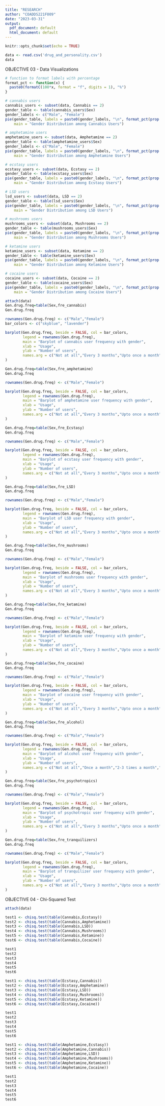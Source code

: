 ---
title: "RESEARCH"
author: "COADDS221F009"
date: "2023-03-31"
output:
  pdf_document: default
  html_document: default
---

```{r setup, include=FALSE}
knitr::opts_chunk$set(echo = TRUE)
```

```{r}
data <- read.csv('drug_and_personality.csv')
data
```

OBJECTIVE 03 - Data Visualizations

```{r}
# function to format labels with percentage
format_pct <- function(x) {
  paste0(formatC(100*x, format = "f", digits = 1), "%")
}

# cannabis users
cannabis_users <- subset(data, Cannabis == 2)
gender_table <- table(cannabis_users$Sex)
gender_labels <- c("Male", "Female")
pie(gender_table, labels = paste0(gender_labels, "\n", format_pct(prop.table(gender_table))), 
    main = "Gender Distribution among Cannabis Users")

# amphetamine users
amphetamine_users <- subset(data, Amphetamine == 2)
gender_table <- table(amphetamine_users$Sex)
gender_labels <- c("Male", "Female")
pie(gender_table, labels = paste0(gender_labels, "\n", format_pct(prop.table(gender_table))), 
    main = "Gender Distribution among Amphetamine Users")

# ecstasy users
ecstasy_users <- subset(data, Ecstasy == 2)
gender_table <- table(ecstasy_users$Sex)
pie(gender_table, labels = paste0(gender_labels, "\n", format_pct(prop.table(gender_table))), 
    main = "Gender Distribution among Ecstasy Users")

# LSD users
lsd_users <- subset(data, LSD == 2)
gender_table <- table(lsd_users$Sex)
pie(gender_table, labels = paste0(gender_labels, "\n", format_pct(prop.table(gender_table))), 
    main = "Gender Distribution among LSD Users")

# mushrooms users
mushrooms_users <- subset(data, Mushrooms == 2)
gender_table <- table(mushrooms_users$Sex)
pie(gender_table, labels = paste0(gender_labels, "\n", format_pct(prop.table(gender_table))), 
    main = "Gender Distribution among Mushrooms Users")

# ketamine users
ketamine_users <- subset(data, Ketamine == 2)
gender_table <- table(ketamine_users$Sex)
pie(gender_table, labels = paste0(gender_labels, "\n", format_pct(prop.table(gender_table))), 
    main = "Gender Distribution among Ketamine Users")

# cocaine users
cocaine_users <- subset(data, Cocaine == 2)
gender_table <- table(cocaine_users$Sex)
pie(gender_table, labels = paste0(gender_labels, "\n", format_pct(prop.table(gender_table))), 
    main = "Gender Distribution among Cocaine Users")

```

```{r}
attach(data)
Gen.drug.freq=table(Sex,fre_cannabis)
Gen.drug.freq

rownames(Gen.drug.freq) <- c("Male","Female")
bar_colors <- c("skyblue", "lavender")

barplot(Gen.drug.freq, beside = FALSE, col = bar_colors, 
        legend = rownames(Gen.drug.freq), 
        main = "Barplot of cannabis user frequency with gender", 
        xlab = "Usage", 
        ylab = "Number of users",
        names.arg = c("Not at all","Every 3 months","Upto once a month","2-3 times a month","1-2 times a week","3-4 times a week","Almost  daily","Daily","Several times daily")
)
```
```{r}
Gen.drug.freq=table(Sex,fre_amphetamine)
Gen.drug.freq

rownames(Gen.drug.freq) <- c("Male","Female")

barplot(Gen.drug.freq, beside = FALSE, col = bar_colors, 
        legend = rownames(Gen.drug.freq), 
        main = "Barplot of amphetamine user frequency with gender", 
        xlab = "Usage", 
        ylab = "Number of users",
        names.arg = c("Not at all","Every 3 months","Upto once a month","2-3 times a month","1-2 times a week","3-4 times a week")
)
```
```{r}
Gen.drug.freq=table(Sex,fre_Ecstasy)
Gen.drug.freq

rownames(Gen.drug.freq) <- c("Male","Female")

barplot(Gen.drug.freq, beside = FALSE, col = bar_colors, 
        legend = rownames(Gen.drug.freq), 
        main = "Barplot of ecstasy user frequency with gender", 
        xlab = "Usage", 
        ylab = "Number of users",
        names.arg = c("Not at all","Every 3 months","Upto once a month","2-3 times a month","1-2 times a week","3-4 times a week","Almost daily")
)
```


```{r}
Gen.drug.freq=table(Sex,fre_LSD)
Gen.drug.freq

rownames(Gen.drug.freq) <- c("Male","Female")

barplot(Gen.drug.freq, beside = FALSE, col = bar_colors, 
        legend = rownames(Gen.drug.freq), 
        main = "Barplot of LSD user frequency with gender", 
        xlab = "Usage", 
        ylab = "Number of users",
        names.arg = c("Not at all","Every 3 months","Upto once a month","2-3 times a month","1-2 times a week","3-4 times a week")
)
```


```{r}
Gen.drug.freq=table(Sex,fre_mushrooms)
Gen.drug.freq

rownames(Gen.drug.freq) <- c("Male","Female")

barplot(Gen.drug.freq, beside = FALSE, col = bar_colors, 
        legend = rownames(Gen.drug.freq), 
        main = "Barplot of mushrooms user frequency with gender", 
        xlab = "Usage", 
        ylab = "Number of users",
        names.arg = c("Not at all","Every 3 months","Upto once a month","2-3 times a month","1-2 times a week")
)
```

```{r}
Gen.drug.freq=table(Sex,fre_ketamine)
Gen.drug.freq

rownames(Gen.drug.freq) <- c("Male","Female")

barplot(Gen.drug.freq, beside = FALSE, col = bar_colors, 
        legend = rownames(Gen.drug.freq), 
        main = "Barplot of ketamine user frequency with gender", 
        xlab = "Usage", 
        ylab = "Number of users",
        names.arg = c("Not at all","Every 3 months","Upto once a month","2-3 times a month","1-2 times a week","3-4 times a week","Almost daily")
)
```
```{r}
Gen.drug.freq=table(Sex,fre_cocaine)
Gen.drug.freq

rownames(Gen.drug.freq) <- c("Male","Female")

barplot(Gen.drug.freq, beside = FALSE, col = bar_colors, 
        legend = rownames(Gen.drug.freq), 
        main = "Barplot of cocaine user frequency with gender", 
        xlab = "Usage", 
        ylab = "Number of users",
        names.arg = c("Not at all","Every 3 months","Upto once a month","2-3 times a month","1-2 times a week","Almost daily")
)
```
```{r}
Gen.drug.freq=table(Sex,fre_alcohol)
Gen.drug.freq

rownames(Gen.drug.freq) <- c("Male","Female")

barplot(Gen.drug.freq, beside = FALSE, col = bar_colors, 
        legend = rownames(Gen.drug.freq), 
        main = "Barplot of alcohol user frequency with gender", 
        xlab = "Usage", 
        ylab = "Number of users",
        names.arg = c("Not at all","Once a month","2-3 times a month","Once a week","2-3 times a week","More than 4 times a week")
)
```


```{r}
Gen.drug.freq=table(Sex,fre_psychotropics)
Gen.drug.freq

rownames(Gen.drug.freq) <- c("Male","Female")

barplot(Gen.drug.freq, beside = FALSE, col = bar_colors, 
        legend = rownames(Gen.drug.freq), 
        main = "Barplot of psychotropic user frequency with gender", 
        xlab = "Usage", 
        ylab = "Number of users",
        names.arg = c("Not at all","Every 3 months","Upto once a month","2-3 times a month")
)
```

```{r}
Gen.drug.freq=table(Sex,fre_tranquilizers)
Gen.drug.freq

rownames(Gen.drug.freq) <- c("Male","Female")

barplot(Gen.drug.freq, beside = FALSE, col = bar_colors,
        legend = rownames(Gen.drug.freq), 
        main = "Barplot of tranquilizer user frequency with gender", 
        xlab = "Usage", 
        ylab = "Number of users",
        names.arg = c("Not at all","Every 3 months","Upto once a month","2-3 times a month","3-4 times a week")
)
```
OBJECTIVE 04 - Chi-Squared Test

```{r}
attach(data)

test1 <- chisq.test(table(Cannabis,Ecstasy))
test2 <- chisq.test(table(Cannabis,Amphetamine))
test3 <- chisq.test(table(Cannabis,LSD))
test4 <- chisq.test(table(Cannabis,Mushrooms))
test5 <- chisq.test(table(Cannabis,Ketamine))
test6 <- chisq.test(table(Cannabis,Cocaine))

test1
test2
test3
test4
test5
test6
```

```{r}
test1 <- chisq.test(table(Ecstasy,Cannabis))
test2 <- chisq.test(table(Ecstasy,Amphetamine))
test3 <- chisq.test(table(Ecstasy,LSD))
test4 <- chisq.test(table(Ecstasy,Mushrooms))
test5 <- chisq.test(table(Ecstasy,Ketamine))
test6 <- chisq.test(table(Ecstasy,Cocaine))

test1
test2
test3
test4
test5
test6
```

```{r}
test1 <- chisq.test(table(Amphetamine,Ecstasy))
test2 <- chisq.test(table(Amphetamine,Cannabis))
test3 <- chisq.test(table(Amphetamine,LSD))
test4 <- chisq.test(table(Amphetamine,Mushrooms))
test5 <- chisq.test(table(Amphetamine,Ketamine))
test6 <- chisq.test(table(Amphetamine,Cocaine))

test1
test2
test3
test4
test5
test6
```